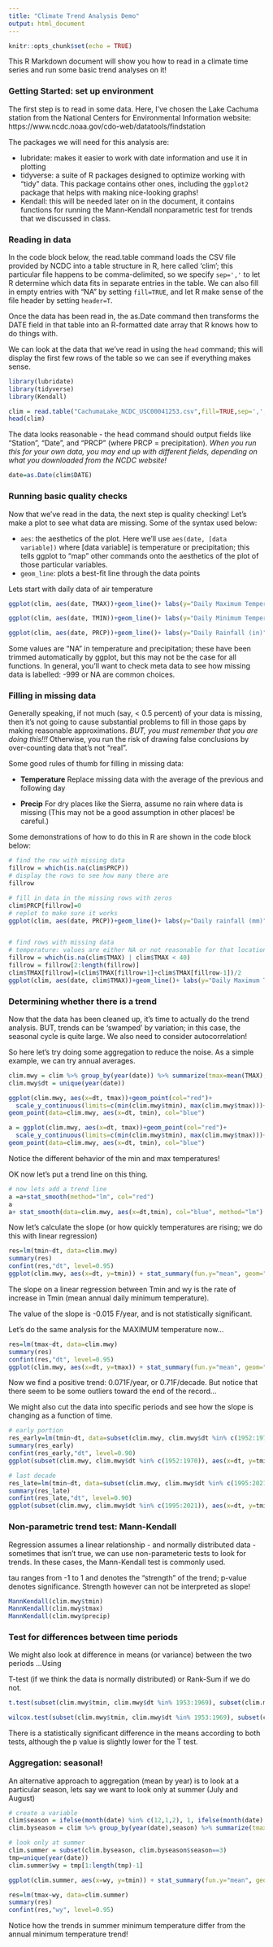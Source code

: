 ```yaml
---
title: "Climate Trend Analysis Demo"
output: html_document
---
```


```r
knitr::opts_chunk$set(echo = TRUE)
```

This R Markdown document will show you how to read in a climate time series and run some basic trend analyses on it!

### Getting Started: set up environment

The first step is to read in some data. Here, I've chosen the Lake Cachuma station from the National Centers for Environmental Information website:
https://www.ncdc.noaa.gov/cdo-web/datatools/findstation

The packages we will need for this analysis are:

* lubridate: makes it easier to work with date information and use it in plotting
* tidyverse: a suite of R packages designed to optimize working with "tidy" data. This package contains other ones, including the `ggplot2` package that helps with making nice-looking graphs!
* Kendall: this will be needed later on in the document, it contains functions for running the Mann-Kendall nonparametric test for trends that we discussed in class.


### Reading in data
In the code block below, the read.table command loads the CSV file provided by NCDC into a table structure in R, here called 'clim'; this particular file happens to be comma-delimited, so we specify `sep=','` to let R determine which data fits in separate entries in the table. We can also fill in empty entries with "NA" by setting `fill=TRUE`, and let R make sense of the file header by setting `header=T`.

Once the data has been read in, the as.Date command then transforms the DATE field in that table into an R-formatted date array that R knows how to do things with.

We can look at the data that we've read in using the `head` command; this will display the first few rows of the table so we can see if everything makes sense.

```r
library(lubridate)
library(tidyverse)
library(Kendall)

clim = read.table("CachumaLake_NCDC_USC00041253.csv",fill=TRUE,sep=',',header=T)
head(clim)
```

The data looks reasonable - the head command should output fields like "Station", "Date", and "PRCP" (where PRCP = precipitation). _When you run this for your own data, you may end up with different fields, depending on what you downloaded from the NCDC website!_

```r
date=as.Date(clim$DATE)

```

### Running basic quality checks
Now that we've read in the data, the next step is quality checking! Let's make a plot to see what data are missing. Some of the syntax used below:

* `aes`: the aesthetics of the plot. Here we'll use `aes(date, [data variable])` where [data variable] is temperature or precipitation; this tells ggplot to "map" other commands onto the aesthetics of the plot of those particular variables.
* `geom_line`: plots a best-fit line through the data points

Lets start with daily data of air temperature 
```r

ggplot(clim, aes(date, TMAX))+geom_line()+ labs(y="Daily Maximum Temperature (degrees F)", x="Date")

ggplot(clim, aes(date, TMIN))+geom_line()+ labs(y="Daily Minimum Temperature (degrees F)", x="Date")

ggplot(clim, aes(date, PRCP))+geom_line()+ labs(y="Daily Rainfall (in)", x="Date")

```


Some values are "NA" in temperature and precipitation; these have been trimmed automatically by ggplot, but this may not be the case for all functions. In general, you'll want to check meta data to see how missing data is labelled: -999 or NA are common choices. 

### Filling in missing data

Generally speaking, if not much (say, < 0.5 percent) of your data is missing, then it's not going to cause substantial problems to fill in those gaps by making reasonable approximations. *BUT, you must remember that you are doing this!!!* Otherwise, you run the risk of drawing false conclusions by over-counting data that's not "real".

Some good rules of thumb for filling in missing data:

* **Temperature**
Replace missing data with the average of the previous and following day

* **Precip**
For dry places like the Sierra, assume no rain where data is missing (This may not be a good assumption in other places! be careful.)

Some demonstrations of how to do this in R are shown in the code block below:


```r

# find the row with missing data
fillrow = which(is.na(clim$PRCP))
# display the rows to see how many there are
fillrow

# fill in data in the missing rows with zeros
clim$PRCP[fillrow]=0
# replot to make sure it works
ggplot(clim, aes(date, PRCP))+geom_line()+ labs(y="Daily rainfall (mm)", x="Date")


# find rows with missing data
# temperature: values are either NA or not reasonable for that location (here, below 40F)
fillrow = which(is.na(clim$TMAX) | clim$TMAX < 40)
fillrow = fillrow[2:length(fillrow)]
clim$TMAX[fillrow]=(clim$TMAX[fillrow+1]+clim$TMAX[fillrow-1])/2
ggplot(clim, aes(date, clim$TMAX))+geom_line()+ labs(y="Daily Maximum Temperature (degrees F)", x="Date")

```


### Determining whether there is a trend

Now that the data has been cleaned up, it's time to actually do the trend analysis. BUT, trends can be 'swamped' by variation; in this case, the seasonal cycle is quite large. We also need to consider autocorrelation! 

So here let's try doing some aggregation to reduce the noise. As a simple example, we can try annual averages.

```r

clim.mwy = clim %>% group_by(year(date)) %>% summarize(tmax=mean(TMAX), tmin=mean(TMIN), precip=sum(PRCP))
clim.mwy$dt = unique(year(date))

ggplot(clim.mwy, aes(x=dt, tmax))+geom_point(col="red")+
  scale_y_continuous(limits=c(min(clim.mwy$tmin), max(clim.mwy$tmax)))+
geom_point(data=clim.mwy, aes(x=dt, tmin), col="blue")

a = ggplot(clim.mwy, aes(x=dt, tmax))+geom_point(col="red")+
  scale_y_continuous(limits=c(min(clim.mwy$tmin), max(clim.mwy$tmax)))+
geom_point(data=clim.mwy, aes(x=dt, tmin), col="blue")

```

Notice the different behavior of the min and max temperatures! 

OK now let's put a trend line on this thing.

```r

# now lets add a trend line
a =a+stat_smooth(method="lm", col="red")
a
a+ stat_smooth(data=clim.mwy, aes(x=dt,tmin), col="blue", method="lm")

```



Now let's calculate the slope (or how quickly temperatures are rising; we do this with linear regression)

```r


res=lm(tmin~dt, data=clim.mwy)
summary(res)
confint(res,"dt", level=0.95)
ggplot(clim.mwy, aes(x=dt, y=tmin)) + stat_summary(fun.y="mean", geom="point", col="red", size=4)+theme(axis.text=element_text(size=14, face="bold"), axis.title=element_text(size=14, face="bold")) + geom_smooth(method="lm")
```

The slope on a linear regression between Tmin and wy is the rate of increase in Tmin (mean annual daily minimum temperature).

The value of the slope is -0.015 F/year, and is not statistically significant.


Let's do the same analysis for the MAXIMUM temperature now...

```r


res=lm(tmax~dt, data=clim.mwy)
summary(res)
confint(res,"dt", level=0.95)
ggplot(clim.mwy, aes(x=dt, y=tmax)) + stat_summary(fun.y="mean", geom="point", col="red", size=4)+theme(axis.text=element_text(size=14, face="bold"), axis.title=element_text(size=14, face="bold")) + geom_smooth(method="lm")
```

Now we find a positive trend: 0.071F/year, or 0.71F/decade. But notice that there seem to be some outliers toward the end of the record...

We might also cut the data into specific periods and see how the slope is changing as a function of time.

```r


# early portion
res_early=lm(tmin~dt, data=subset(clim.mwy, clim.mwy$dt %in% c(1952:1970)))
summary(res_early)
confint(res_early,"dt", level=0.90)
ggplot(subset(clim.mwy, clim.mwy$dt %in% c(1952:1970)), aes(x=dt, y=tmin)) + stat_summary(fun.y="mean", geom="point", col="red", size=4)+theme(axis.text=element_text(size=14, face="bold"), axis.title=element_text(size=14, face="bold")) + geom_smooth(method="lm")

# last decade
res_late=lm(tmin~dt, data=subset(clim.mwy, clim.mwy$dt %in% c(1995:2021)))
summary(res_late)
confint(res_late,"dt", level=0.90)
ggplot(subset(clim.mwy, clim.mwy$dt %in% c(1995:2021)), aes(x=dt, y=tmin)) + stat_summary(fun.y="mean", geom="point", col="red", size=4)+theme(axis.text=element_text(size=14, face="bold"), axis.title=element_text(size=14, face="bold")) + geom_smooth(method="lm")


```


### Non-parametric trend test: Mann-Kendall

Regression assumes a linear relationship - and normally distributed data - sometimes that isn't true, we can use non-parameteric tests to look for trends. In these cases, the Mann-Kendall test is commonly used.

tau ranges from -1 to 1 and denotes the "strength" of the trend; p-value denotes significance. Strength however can not be interpreted as slope!

```r


MannKendall(clim.mwy$tmin)
MannKendall(clim.mwy$tmax)
MannKendall(clim.mwy$precip)

```

### Test for differences between time periods

We might also look at difference in means (or variance) between the two periods ...Using

T-test (if we think the data is normally distributed)
or Rank-Sum if we do not.


```r

t.test(subset(clim.mwy$tmin, clim.mwy$dt %in% 1953:1969), subset(clim.mwy$tmin, clim.mwy$dt %in% 1995:2004))

wilcox.test(subset(clim.mwy$tmin, clim.mwy$dt %in% 1953:1969), subset(clim.mwy$tmin, clim.mwy$dt %in% 1995:2004))

```
There is a statistically significant difference in the means according to both tests, although the p value is slightly lower for the T test.


### Aggregation: seasonal!

An alternative approach to aggregation (mean by year)
is to look at a particular season, lets say we want to look only at summer (July and August)


```r
# create a variable
clim$season = ifelse(month(date) %in% c(12,1,2), 1, ifelse(month(date) %in% c(3:5),2, ifelse(month(date) %in% c(6:8),3,4)))
clim.byseason = clim %>% group_by(year(date),season) %>% summarize(tmax=mean(TMAX), tmin=mean(TMIN), precip=sum(PRCP))

# look only at summer
clim.summer = subset(clim.byseason, clim.byseason$season==3)
tmp=unique(year(date))
clim.summer$wy = tmp[1:length(tmp)-1]

ggplot(clim.summer, aes(x=wy, y=tmin)) + stat_summary(fun.y="mean", geom="point", col="red", size=4)+theme(axis.text=element_text(size=14, face="bold"), axis.title=element_text(size=14, face="bold")) + geom_smooth(method="lm")+labs(y=" Summer Minimum Daily Temperature C")

res=lm(tmax~wy, data=clim.summer)
summary(res)
confint(res,"wy", level=0.95)

```
Notice how the trends in summer minimum temperature differ from the annual minimum temperature trend!


